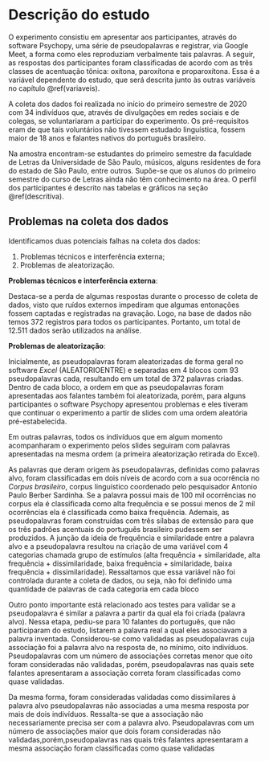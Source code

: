 # Descrição do estudo {#descricao-estudo}

O experimento consistiu em apresentar aos participantes, através do software
Psychopy, uma série de pseudopalavras e registrar, via Google Meet, a forma 
como eles reproduziam verbalmente tais palavras. A seguir, as respostas dos
participantes foram classificadas de acordo com as três classes de acentuação
tônica: oxítona, paroxítona e proparoxítona. Essa é a variável dependente do
estudo, que será descrita junto às outras variáveis no capítulo
\@ref(variaveis).

A coleta dos dados foi realizada no início do primeiro semestre de 2020 com 34
indivíduos que, através de divulgações em redes sociais e de colegas, se
voluntariaram a participar do experimento. Os pré-requisitos eram de que tais
voluntários não tivessem estudado linguística, fossem maior de 18 anos e 
falantes nativos do português brasileiro. 

Na amostra encontram-se estudantes do primeiro semestre da faculdade de Letras 
da Universidade de São Paulo, músicos, alguns residentes de fora do estado de 
São Paulo, entre outros. Supõe-se que os alunos do primeiro semestre do curso de
Letras ainda não têm conhecimento na área. O perfil dos participantes é descrito
nas tabelas e gráficos na seção \@ref(descritiva). 

## Problemas na coleta dos dados

Identificamos duas potenciais falhas na coleta dos dados:

1. Problemas técnicos e interferência externa;
1. Problemas de aleatorização.

__Problemas técnicos e interferência externa__: 

Destaca-se a perda de algumas respostas durante o processo de coleta de dados,
visto que ruídos externos impediram que algumas entonações fossem captadas e 
registradas na gravação. Logo, na base de dados não temos 372 registros para 
todos os participantes. Portanto, um total de 12.511 dados serão utilizados na
análise.

__Problemas de aleatorização__:

Inicialmente, as pseudopalavras foram aleatorizadas de forma geral no software
_Excel_ (ALEATORIOENTRE) e separadas em 4 blocos com 93 pseudopalavras cada,
resultando em um total de 372 palavras criadas. Dentro de cada bloco, a ordem em
que as pseudopalavras foram apresentadas aos falantes também foi aleatorizada,
porém, para alguns participantes o software Psychopy apresentou problemas e eles
tiveram que continuar o experimento a partir de slides com uma ordem aleatória
pré-estabelecida.

Em outras palavras, todos os indivíduos que em algum momento acompanharam o
experimento pelos slides seguiram com palavras apresentadas na mesma ordem (a
primeira aleatorização retirada do Excel). 

As palavras que deram origem às pseudopalavras, definidas como palavras alvo, foram classificadas em dois níveis de acordo com a sua ocorrência no  _Corpus brasileiro_, corpus linguístico coordenado pelo pesquisador Antonio Paulo Berber Sardinha. Se a palavra possui mais de 100 mil ocorrências no corpus ela é classificada como alta frequência e se possui menos de 2 mil ocorrências ela é classificada como baixa frequência. Ademais, as pseudopalavras foram construídas com três sílabas de extensão para que os três padrões acentuais do português brasileiro pudessem ser produzidos. A junção da ideia de frequência e similaridade entre a palavra alvo e a pseudopalavra resultou na criação de uma variável com 4 categorias chamada grupo de estímulos (alta frequência + similaridade, alta frequência + dissimilaridade, baixa frequência + similaridade, baixa frequência + dissimilaridade). Ressaltamos que essa variável não foi controlada durante a coleta de dados, ou seja, não foi definido uma quantidade de palavras de cada categoria em cada bloco

Outro ponto importante está relacionado aos testes para validar se a pseudopalavra é similar a palavra a partir da qual ela foi criada (palavra alvo). Nessa etapa, pediu-se para 10 falantes do português, que não participaram do estudo, listarem a palavra real a qual eles associavam a palavra inventada. Considerou-se como validadas as pseudopalavras cuja associação foi a palavra alvo na resposta de, no mínimo, oito indivíduos. Pseudopalavras com um número de associações corretas menor que oito foram consideradas não validadas, porém, pseudopalavras nas quais sete falantes apresentaram a associação correta foram classificadas como quase validadas.  
  
Da mesma forma, foram consideradas validadas como dissimilares à palavra alvo pseudopalavras não associadas a uma mesma resposta por mais de dois indivíduos. Ressalta-se que a associação não necessariamente precisa ser com a palavra alvo. Pseudopalavras com um número de associações maior que dois foram consideradas não validadas,porém,pseudopalavras nas quais três falantes apresentaram a mesma associação foram classificadas como quase validadas


